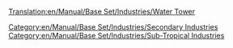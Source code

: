 [[Translation:en/Manual/Base Set/Industries/Water Tower]]
{{en/Manual/Base Set/Industries/Industries|Image=[[File:en/Manual/Base Set/Industries/Water tower.gif]]
|name=Water Tower
|climates=[[en/Manual/Climates]]
|accepts=[[en/Manual/Base Set/Cargos/Water]]
|produces=Nothing
|notes=Not present in other [[en/Manual/Climates]].
Can only be placed in town at desert area.
}}
[[Category:en/Manual/Base Set/Industries/Secondary Industries]]
[[Category:en/Manual/Base Set/Industries/Sub-Tropical Industries]]